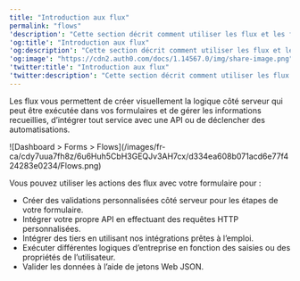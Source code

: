 ---
title: "Introduction aux flux"
permalink: "flows"
'description': "Cette section décrit comment utiliser les flux et les formulaires."
'og:title': "Introduction aux flux"
'og:description': "Cette section décrit comment utiliser les flux et les formulaires."
'og:image': "https://cdn2.auth0.com/docs/1.14567.0/img/share-image.png"
'twitter:title': "Introduction aux flux"
'twitter:description': "Cette section décrit comment utiliser les flux et les formulaires."
---

Les flux vous permettent de créer visuellement la logique côté serveur qui peut être exécutée dans vos formulaires et de gérer les informations recueillies, d’intégrer tout service avec une API ou de déclencher des automatisations.

<Frame>![Dashboard > Forms > Flows](/images/fr-ca/cdy7uua7fh8z/6u6Huh5CbH3GEQJv3AH7cx/d334ea608b071acd6e77f424283e0234/Flows.png)</Frame>

Vous pouvez utiliser les actions des flux avec votre formulaire pour :

* Créer des validations personnalisées côté serveur pour les étapes de votre formulaire.
* Intégrer votre propre API en effectuant des requêtes HTTP personnalisées.
* Intégrer des tiers en utilisant nos intégrations prêtes à l’emploi.
* Exécuter différentes logiques d’entreprise en fonction des saisies ou des propriétés de l’utilisateur.
* Valider les données à l’aide de jetons Web JSON.
